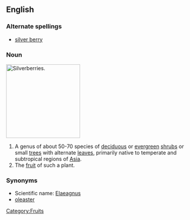 ==English==
===Alternate spellings===
* [[silver berry]]

===Noun===
{{wikipedia}}
[[Image:Elaeagnus.jpg|thumb|right|200px|Silverberries.]]
{{en-noun|silverberries}}
#A genus of about 50-70 species of [[deciduous]] or [[evergreen]] [[shrub]]s or small [[tree]]s with alternate [[leaf|leaves]], primarily native to temperate and subtropical regions of [[Asia]].
#The [[fruit]] of such a plant.

===Synonyms===
*Scientific name: [[Elaeagnus]]
*[[oleaster]]

[[Category:Fruits]]